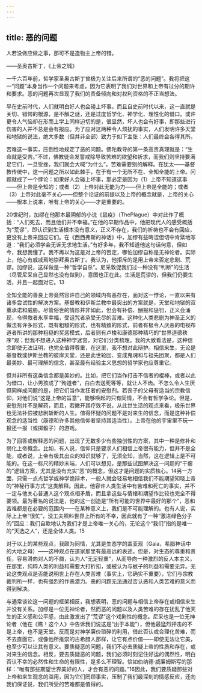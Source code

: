 ```yaml
---
---
---
```

title: 恶的问题
---




人若没做应做之事，那可不是造物主上帝的错。

——圣奥古斯丁，《上帝之城》

一千六百年前，哲学家圣奥古斯丁曾极为关注后来所谓的“恶的问题”。我将把这一“问题”本身当作一个问题来考虑，因为它表明了我们对世界和上帝有过分的期许和要求。恶的问题再次显现了我们的责备倾向和对权利资格的不正当想法。

早在史前时代，人们就明白好人也会碰上坏事。而且自史前时代以来，这一直就是关切、错愕的根源，是不解之谜，还是过度哲学化、神学化、理性化的借口。或许更令人气恼却在形而上学上同样迫切的是，很显然，坏人也会有好事，即那些进行伤害的人并不总是会有报应。为了应对这两种令人烦扰的事实，人们发明许多天堂和地狱的说法，绝大多数（但并非全部）致力于如下主张：人们最终会各得其所。

苦难这一事实，压倒性地规定了恶的问题。佛陀教导的第一条高贵真理就是：“生命就是受苦。”不过，佛教徒会发誓戒除导致苦难的欲望和祈求，而我们则坚持要满足它们，一旦受挫，我们就会大喊“为什么”。苦难需要别的解释。在犹太——基督教传统中，这一问题之所以如此棘手，在于有一个无所不在、全知全能的上帝。问题就成了一个悖论：如果好人会碰上坏事，那必定是因为（1）上帝不知道这事——但上帝是全知的；或者（2）上帝对此无能为力——但上帝是全能的；或者（3）上帝对此毫不关心——但整个论证的前提以及上帝的概念就是，上帝的关心——根本上说来，唯有上帝的关心——才是重要的。

20世纪时，加缪在他那本最阴郁的小说《鼠疫》（ThePlague）中对此作了概括：“人们死去，而且他们并不幸福。”在他的早期作品中，他把现代人的感受概括为“荒谬”，即认识到生活根本没有意义，正义不存在，我们的祈祷也不会有回应，更没有上帝来回应它们。在《西西弗斯的神话》中，加缪有些晦涩但切中肯綮地写道：“我们必须学会无诉无求地生活。”有好多年，我不知道他这句话何意，但如今，我想我懂了。我不再以为这是对上帝的否定，哪怕加缪自称是无神论者。实际上，他心有戚戚焉地崇拜奥古斯丁。我认为，他拒斥的是用上帝来否定悲剧、荒谬。加缪说，这样做是一种“哲学自杀”。尼采敦促我们过一种没有“判断”的生活（尽管尼采自己显然也没有做到），意图也正在此。生活是荒谬的，但我们仍要生活，并且一起面对它。13

全知全能的善良上帝竟然容许自己的领域内有恶存在，面对这一悖论，一直以来有诸多尝试性的解决方案。基督教和伊斯兰教中最突出的方案就是，天堂和地狱的双重承诺和威胁。尽管俗世的情形并非如此，但会有补偿、酬报和惩罚，正义会涌现，令得救者永享幸福，受诅咒者承受无尽的苦难。这种化人类悲剧为神圣正义的做法有许多形式，既有粗糙的形式，也有精致的形式，前者有极令人厌恶的电视布道者所讲的那种粗糙的奖惩模式，后者则有卢梭和康德那种精巧的“世界道德秩序”观；但我不想进入这种神学迷宫，对它们分类梳理。我的大致看法是，这种信念即使无法证明，也完全值得尊重，在这里，我不想对此辩护。相信来生，无论是基督教或伊斯兰教的彼岸天堂，还是此世轮回、变成鬼魂和与祖先团聚，都是人们最美妙、最可理解的信念，甚至最有经验主义思想的哲学家也应尊重它。

但并非所有这类信念都是美妙的。比如，把它们当作打击不信者的棍棒，或者以此为借口，让小男孩成了“殉道者”，白白去送死等等，就让人不齿。不怎么令人生厌但同样成问题的是，把它们当作发狂者的安慰剂。若丧子的父母有适当的宗教信仰，对他们说“这是上帝的旨意”，能够唤起的只有同情，不会有哲学争论。但是，安慰剂并不是解药，而且，若撇开其疗效不说，从此世生活的观点来看，极乐世界也无法补偿被悲剧斩断的人生。值得怀疑的问题不是对来生的信念，而是这种补偿观念的适当性（康德和许多其他信仰者坚持其适当性）。上帝在他的宇宙里不玩一报还一报（或掷骰子）的游戏。

为了回答或解释恶的问题，出现了无数多少有些独创性的方案，其中一种是修补和弱化上帝概念。比如，有人说，信仰只是要求人们相信上帝很有能力，但并不是全能，或者说，上帝有极其出众的知识就够了，无须全知，当然，这在逻辑上是不可能的。在这一标尺的精妙末端，人们可以想见，是那些试图解决这一问题的“干瘪的”逻辑方案，尤其是没有充实“恶”的概念，但这才是问题的实质核心。14另一方面，只需一点点哲学或神学诡辩术，一般人就会轻易地相信我们不能期望知晓上帝的“神秘行事方式”这类解释。因此，他容许人类生活中有苦难和死亡的事实，并不一定与他关心普通人这个观点相矛盾，而且拿这些与情绪和期望作比较也完全不得要领。最为著名的说法是，他的这一创造是“所有可能的世界中最好的那个”，恶和苦难都是在必要的范围内——在某种意义上，我们是不可能理解的。也有人说，实际上上帝“很忙”，没工夫照料世界上所有的不幸，因此就有了一种“激进绿色分子的”回应：我们自欺地认为我们才是上帝唯一关心的，无论这个“我们”指的是唯一的“天选之人”，还是全体人类。15

对于以上的某些观点，我颇为同情，尤其是生态学的盖亚观（Gaia，希腊神话中的大地之母）——这种观点在道家那里有最高远的表述。但是，对生态的尊重和责任，容易滑向对人的不屑，认为人“无足轻重”，从而导向一种激烈的反人本主义，在那里，纯粹人类的利益和需要大打折扣，或被认为与蚊子的利益和需要无异。无论这类观点是否能说明世上存在人类苦难（事实上，它确实不重要），它们与宗教裁判所一样，也有强烈的作恶潜力。恶的问题无法通过否认恶和人类苦难的意义而得到解决。

与通常谈论这一问题的框架相反，我想表明，恶的问题与相信上帝存在或相信来生并没有关系。加缪是一位无神论者，然而恶的问题以及人类苦难的存在扰乱了他天生的正义感和公平感，由此激发出了“荒谬”这个戏剧性的概念。尼采也是一位无神论者（他在《瞧！这个人》中告诉我们说这是“出于本能”），但他最猛烈抨击的不是上帝，也不是天堂。反而是对神学廉价琐碎的利用，借此否认或合理化苦难，而不去直面它，或像他所推崇的古希腊人那样，让它有点价值——即使无法让它美，也至少可以让其有意义。要质疑恶的问题，我们不必去质疑上帝的性质和存在，或对来生的信念。相反，要去质疑恶的问题，我们必须时刻记住好运的偶然性，明白否认不幸的必然性和生命的有限性，是多么不理智。恰如伯纳德·威廉姆斯写的那样：“唯有那些期望世界美好的人，才会有恶的问题。”16因此，我们要质疑那些对上帝和来生观念的滥用，因为它们罔顾事实，压制了我们最深刻的情感反应，还向我们保证说，我们所受的苦难都是值得的。